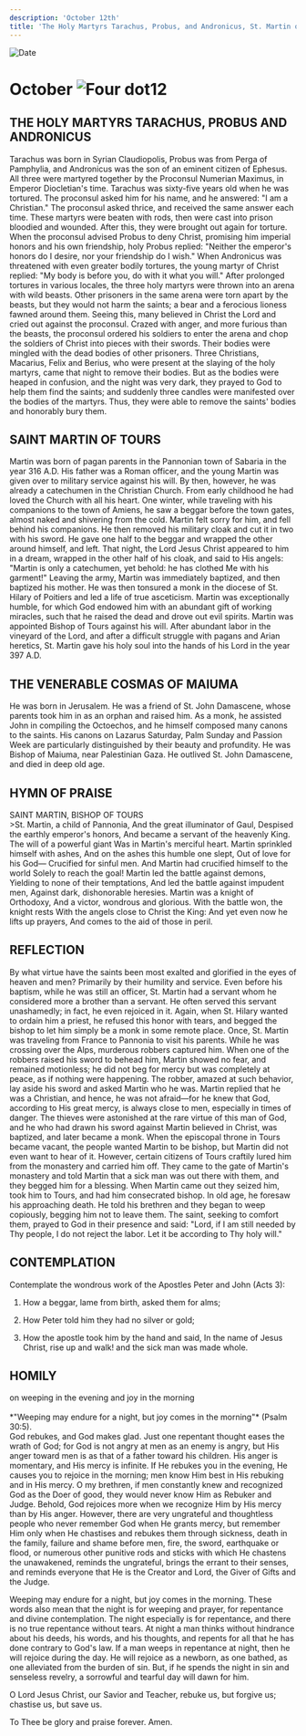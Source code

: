 ```yaml
---
description: 'October 12th'
title: 'The Holy Martyrs Tarachus, Probus, and Andronicus, St. Martin of Tours, Venerable Cosmas of Maiuma'
---
```


<RunningHead />
<Image src="/title-imprint.png" height={68} width={50} alt="Date" className="title-imprint"/>

# <div id="date">October <Image className="four-dot" src="/four-dot.png" height={15} width={15} alt="Four dot" />12</div>

## THE HOLY MARTYRS TARACHUS, PROBUS AND ANDRONICUS

Tarachus was born in Syrian Claudiopolis, Probus was from Perga of Pamphylia, and Andronicus was the son of an eminent citizen of Ephesus. All three were martyred together by the Proconsul Numerian Maximus, in Emperor Diocletian's time. Tarachus was sixty-five years old when he was tortured. The proconsul asked him for his name, and he answered: "I am a Christian." The proconsul asked thrice, and received the same answer each time. These martyrs were beaten with rods, then were cast into prison bloodied and wounded. After this, they were brought out again for torture. When the proconsul advised Probus to deny Christ, promising him imperial honors and his own friendship, holy Probus replied: "Neither the emperor's honors do I desire, nor your friendship do I wish." When Andronicus was threatened with even greater bodily tortures, the young martyr of Christ replied: "My body is before you, do with it what you will." After prolonged tortures in various locales, the three holy martyrs were thrown into an arena with wild beasts. Other prisoners in the same arena were torn apart by the beasts, but they would not harm the saints; a bear and a ferocious lioness fawned around them. Seeing this, many believed in Christ the Lord and cried out against the proconsul. Crazed with anger, and more furious than the beasts, the proconsul ordered his soldiers to enter the arena and chop the soldiers of Christ into pieces with their swords. Their bodies were mingled with the dead bodies of other prisoners. Three Christians, Macarius, Felix and Berius, who were present at the slaying of the holy martyrs, came that night to remove their bodies. But as the bodies were heaped in confusion, and the night was very dark, they prayed to God to help them find the saints; and suddenly three candles were manifested over the bodies of the martyrs. Thus, they were able to remove the saints' bodies and honorably bury them.

## SAINT MARTIN OF TOURS

Martin was born of pagan parents in the Pannonian town of Sabaria in the year 316 A.D. His father was a Roman officer, and the young Martin was given over to military service against his will. By then, however, he was already a catechumen in the Christian Church. From early childhood he had loved the Church with all his heart. One winter, while traveling with his companions to the town of Amiens, he saw a beggar before the town gates, almost naked and shivering from the cold. Martin felt sorry for him, and fell behind his companions. He then removed his military cloak and cut it in two with his sword. He gave one half to the beggar and wrapped the other around himself, and left. That night, the Lord Jesus Christ appeared to him in a dream, wrapped in the other half of his cloak, and said to His angels: "Martin is only a catechumen, yet behold: he has clothed Me with his garment!" Leaving the army, Martin was immediately baptized, and then baptized his mother. He was then tonsured a monk in the diocese of St. Hilary of Poitiers and led a life of true asceticism. Martin was exceptionally humble, for which God endowed him with an abundant gift of working miracles, such that he raised the dead and drove out evil spirits. Martin was appointed Bishop of Tours against his will. After abundant labor in the vineyard of the Lord, and after a difficult struggle with pagans and Arian heretics, St. Martin gave his holy soul into the hands of his Lord in the year 397 A.D.

## THE VENERABLE COSMAS OF MAIUMA

He was born in Jerusalem. He was a friend of St. John Damascene, whose parents took him in as an orphan and raised him. As a monk, he assisted John in compiling the Octoechos, and he himself composed many canons to the saints. His canons on Lazarus Saturday, Palm Sunday and Passion Week are particularly distinguished by their beauty and profundity. He was Bishop of Maiuma, near Palestinian Gaza. He outlived St. John Damascene, and died in deep old age.


## HYMN OF PRAISE
<div style={{textAlign:'center', color:'crimson', fontWeight:'bold'}}>
SAINT MARTIN, BISHOP OF TOURS
</div>
>St. Martin, a child of Pannonia,  
And the great illuminator of Gaul,   
Despised the earthly emperor's honors,   
And became a servant of the heavenly King.  
The will of a powerful giant  
Was in Martin's merciful heart.  
Martin sprinkled himself with ashes,  
And on the ashes this humble one slept,  
Out of love for his God—  
Crucified for sinful men.   
And Martin had crucified himself to the world  
Solely to reach the goal!  
Martin led the battle against demons,  
Yielding to none of their temptations,  
And led the battle against impudent men,  
Against dark, dishonorable heresies.  
Martin was a knight of Orthodoxy,  
And a victor, wondrous and glorious.  
With the battle won, the knight rests  
With the angels close to Christ the King:   
And yet even now he lifts up prayers,  
And comes to the aid of those in peril.  


## REFLECTION

By what virtue have the saints been most exalted and glorified in the eyes of heaven and men? Primarily by their humility and service. Even before his baptism, while he was still an officer, St. Martin had a servant whom he considered more a brother than a servant. He often served this servant unashamedly; in fact, he even rejoiced in it. Again, when St. Hilary wanted to ordain him a priest, he refused this honor with tears, and begged the bishop to let him simply be a monk in some remote place. Once, St. Martin was traveling from France to Pannonia to visit his parents. While he was crossing over the Alps, murderous robbers captured him. When one of the robbers raised his sword to behead him, Martin showed no fear, and remained motionless; he did not beg for mercy but was completely at peace, as if nothing were happening. The robber, amazed at such behavior, lay aside his sword and asked Martin who he was. Martin replied that he was a Christian, and hence, he was not afraid—for he knew that God, according to His great mercy, is always close to men, especially in times of danger. The thieves were astonished at the rare virtue of this man of God, and he who had drawn his sword against Martin believed in Christ, was baptized, and later became a monk. When the episcopal throne in Tours became vacant, the people wanted Martin to be bishop, but Martin did not even want to hear of it. However, certain citizens of Tours craftily lured him from the monastery and carried him off. They came to the gate of Martin's monastery and told Martin that a sick man was out there with them, and they begged him for a blessing. When Martin came out they seized him, took him to Tours, and had him consecrated bishop. In old age, he foresaw his approaching death. He told his brethren and they began to weep copiously, begging him not to leave them. The saint, seeking to comfort them, prayed to God in their presence and said: "Lord, if I am still needed by Thy people, I do not reject the labor. Let it be according to Thy holy will."


## CONTEMPLATION

Contemplate the wondrous work of the Apostles Peter and John (Acts 3):

1. How a beggar, lame from birth, asked them for alms;

2. How Peter told him they had no silver or gold;

3. How the apostle took him by the hand and said, In the name of Jesus Christ, rise up and walk! and the sick man was made whole.


## HOMILY
<div style={{textAlign:'center', color:'crimson', fontWeight:'bold'}}>
on weeping in the evening and joy in the morning
</div>
<br />
<div style={{textAlign:'right'}}>
*"Weeping may endure for a night, but joy comes in the morning"* (Psalm 30:5).
</div>
God rebukes, and God makes glad. Just one repentant thought eases the wrath of God; for God is not angry at men as an enemy is angry, but His anger toward men is as that of a father toward his children. His anger is momentary, and His mercy is infinite. If He rebukes you in the evening, He causes you to rejoice in the morning; men know Him best in His rebuking and in His mercy. O my brethren, if men constantly knew and recognized God as the Doer of good, they would never know Him as Rebuker and Judge. Behold, God rejoices more when we recognize Him by His mercy than by His anger. However, there are very ungrateful and thoughtless people who never remember God when He grants mercy, but remember Him only when He chastises and rebukes them through sickness, death in the family, failure and shame before men, fire, the sword, earthquake or flood, or numerous other punitive rods and sticks with which He chastens the unawakened, reminds the ungrateful, brings the errant to their senses, and reminds everyone that He is the Creator and Lord, the Giver of Gifts and the Judge.

Weeping may endure for a night, but joy comes in the morning. These words also mean that the night is for weeping and prayer, for repentance and divine contemplation. The night especially is for repentance, and there is no true repentance without tears. At night a man thinks without hindrance about his deeds, his words, and his thoughts, and repents for all that he has done contrary to God's law. If a man weeps in repentance at night, then he will rejoice during the day. He will rejoice as a newborn, as one bathed, as one alleviated from the burden of sin. But, if he spends the night in sin and senseless revelry, a sorrowful and tearful day will dawn for him.

O Lord Jesus Christ, our Savior and Teacher, rebuke us, but forgive us; chastise us, but save us.

To Thee be glory and praise forever. Amen. 